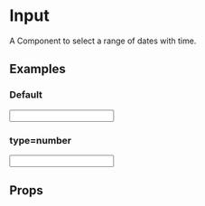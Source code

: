 

<Meta title="Components/Input" component={Input} />

# Input

A Component to select a range of dates with time.

## Examples

### Default

<Preview>
  <Story name="Default">
    <div className="p-8">
      <Input />
    </div>
  </Story>
</Preview>

### type=number

<Preview>
  <Story name="type=number">
    <div className="p-8">
      <Input type="number" defaultValue="1" />
    </div>
  </Story>
</Preview>

## Props

<Props of={Input} />
